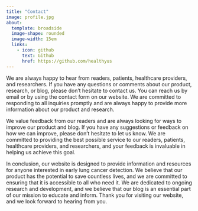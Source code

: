 ```yaml
---
title: "Contact"
image: profile.jpg
about:
  template: broadside
  image-shape: rounded
  image-width: 15em  
  links:
    - icon: github
      text: Github
      href: https://github.com/healthyus
---
```



We are always happy to hear from readers, patients, healthcare providers, and researchers. If you have any questions or comments about our product, research, or blog, please don't hesitate to contact us. You can reach us by email or by using the contact form on our website. We are committed to responding to all inquiries promptly and are always happy to provide more information about our product and research.

We value feedback from our readers and are always looking for ways to improve our product and blog. If you have any suggestions or feedback on how we can improve, please don't hesitate to let us know. We are committed to providing the best possible service to our readers, patients, healthcare providers, and researchers, and your feedback is invaluable in helping us achieve this goal.

In conclusion, our website is designed to provide information and resources for anyone interested in early lung cancer detection. We believe that our product has the potential to save countless lives, and we are committed to ensuring that it is accessible to all who need it. We are dedicated to ongoing research and development, and we believe that our blog is an essential part of our mission to educate and inform. Thank you for visiting our website, and we look forward to hearing from you.